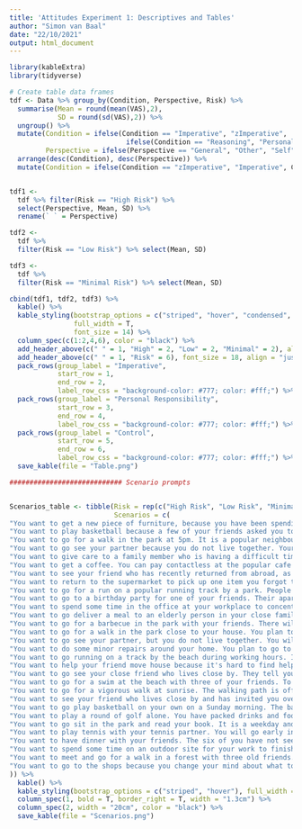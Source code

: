 ```yaml
---
title: 'Attitudes Experiment 1: Descriptives and Tables'
author: "Simon van Baal"
date: "22/10/2021"
output: html_document
---
```


```r
library(kableExtra)
library(tidyverse)
```

``` r
# Create table data frames
tdf <- Data %>% group_by(Condition, Perspective, Risk) %>%
  summarise(Mean = round(mean(VAS),2),
            SD = round(sd(VAS),2)) %>%
  ungroup() %>%
  mutate(Condition = ifelse(Condition == "Imperative", "zImperative",
                             ifelse(Condition == "Reasoning", "Personal Responsibility", "Control")),
         Perspective = ifelse(Perspective == "General", "Other", "Self")) %>%
  arrange(desc(Condition), desc(Perspective)) %>%
  mutate(Condition = ifelse(Condition == "zImperative", "Imperative", Condition))


tdf1 <- 
  tdf %>% filter(Risk == "High Risk") %>% 
  select(Perspective, Mean, SD) %>%
  rename(` ` = Perspective)

tdf2 <- 
  tdf %>% 
  filter(Risk == "Low Risk") %>% select(Mean, SD)

tdf3 <- 
  tdf %>% 
  filter(Risk == "Minimal Risk") %>% select(Mean, SD)

cbind(tdf1, tdf2, tdf3) %>% 
  kable() %>%
  kable_styling(bootstrap_options = c("striped", "hover", "condensed", "responsive"), 
                full_width = T, 
                font_size = 14) %>%
  column_spec(c(1:2,4,6), color = "black") %>%
  add_header_above(c(" " = 1, "High" = 2, "Low" = 2, "Minimal" = 2), align = "justify") %>%
  add_header_above(c(" " = 1, "Risk" = 6), font_size = 18, align = "justify") %>%
  pack_rows(group_label = "Imperative", 
            start_row = 1, 
            end_row = 2,
            label_row_css = "background-color: #777; color: #fff;") %>%
  pack_rows(group_label = "Personal Responsibility", 
            start_row = 3, 
            end_row = 4, 
            label_row_css = "background-color: #777; color: #fff;") %>%
  pack_rows(group_label = "Control",
            start_row = 5,
            end_row = 6, 
            label_row_css = "background-color: #777; color: #fff;") %>%
  save_kable(file = "Table.png")

############################ Scenario prompts


Scenarios_table <- tibble(Risk = rep(c("High Risk", "Low Risk", "Minimal Risk"), each = 10),
                          Scenarios = c(
"You want to get a new piece of furniture, because you have been spending a lot of time inside. It has been busy at the big furniture stores lately.",
"You want to play basketball because a few of your friends asked you to join them today. You really enjoy playing basketball.",
"You want to go for a walk in the park at 5pm. It is a popular neighbourhood park with narrow footpaths near your house.",
"You want to go see your partner because you do not live together. Your only option is to go by public transport.",
"You want to give care to a family member who is having a difficult time. You could leave it to one of your siblings, who does not need to use public transport to get there.",
"You want to get a coffee. You can pay contactless at the popular cafe where you will have to wait outside on the busy footpath.",
"You want to see your friend who has recently returned from abroad, as their quarantine just finished. You haven’t seen them in a very long time and they have invited you over for a drink.",
"You want to return to the supermarket to pick up one item you forgot to buy. This means that you will have to go back into the busy supermarket.",
"You want to go for a run on a popular running track by a park. People will be breathing heavily and running both ways.",
"You want to go to a birthday party for one of your friends. Their apartment is not big, and there are quite a few people coming.",
"You want to spend some time in the office at your workplace to concentrate on an important task. Most other colleagues on your floor are working from home. You will need to use the lift to get to your floor.",
"You want to go deliver a meal to an elderly person in your close family. You worry that they are lonely.",
"You want to go for a barbecue in the park with your friends. There will be four of you and you have not discussed social distancing with them.",
"You want to go for a walk in the park close to your house. You plan to go at 7am.",
"You want to go see your partner, but you do not live together. You will go by car, and you can park in front of their house.",
"You want to do some minor repairs around your home. You plan to go to the hardware store on a weekday morning to ask for advice and to buy some materials.",
"You want to go running on a track by the beach during working hours. It is a popular, quite narrow and winding track.",
"You want to help your friend move house because it's hard to find help when everybody is self-isolating. It will be the two of you and their partner.",
"You want to go see your close friend who lives close by. They tell you that they don't take social distancing very seriously.",
"You want to go for a swim at the beach with three of your friends. To get to the beach you will need to go together in one car.",
"You want to go for a vigorous walk at sunrise. The walking path is off the beaten track.",
"You want to see your friend who lives close by and has invited you over for dinner. Your friend has been diligently self-isolating for 4 weeks.",
"You want to go play basketball on your own on a Sunday morning. The basketball court is located outside, on the grounds of your quiet neighbourhood school.",
"You want to play a round of golf alone. You have packed drinks and food, so you will not have to buy anything unnecessarily.",
"You want to go sit in the park and read your book. It is a weekday and the park is quite large.",
"You want to play tennis with your tennis partner. You will go early in the morning. You will arrive separately and stay at opposite sides of the court.",
"You want to have dinner with your friends. The six of you have not seen each other for a long time. Some are more serious about social distancing than others.",
"You want to spend some time on an outdoor site for your work to finish an overdue job. There will be other people on the site, but there is lots of space.",
"You want to meet and go for a walk in a forest with three old friends. You have discussed social distancing with them.",
"You want to go to the shops because you change your mind about what to make for dinner, but need some other ingredients to do it. You have already gone to the shops twice today."
)) %>%
  kable() %>%
  kable_styling(bootstrap_options = c("striped", "hover"), full_width = F, font_size = 9) %>%
  column_spec(1, bold = T, border_right = T, width = "1.3cm") %>%
  column_spec(2, width = "20cm", color = "black") %>%
  save_kable(file = "Scenarios.png")


```